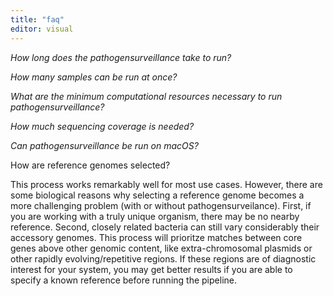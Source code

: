 ```yaml
---
title: "faq"
editor: visual
---
```


*How long does the pathogensurveillance take to run?*

*How many samples can be run at once?*

*What are the minimum computational resources necessary to run pathogensurveillance?*

*How much sequencing coverage is needed?*

*Can pathogensurveillance be run on macOS?*

How are reference genomes selected?

This process works remarkably well for most use cases. However, there are some biological reasons why selecting a reference genome becomes a more challenging problem (with or without pathogensurveilance). First, if you are working with a truly unique organism, there may be no nearby reference. Second, closely related bacteria can still vary considerably their accessory genomes. This process will prioritze matches between core genes above other genomic content, like extra-chromosomal plasmids or other rapidly evolving/repetitive regions. If these regions are of diagnostic interest for your system, you may get better results if you are able to specify a known reference before running the pipeline.
